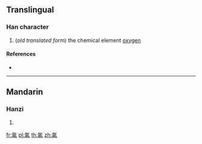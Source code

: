 {{also|氧}}
==Translingual==

===Han character===
{{Han char|rn=84|rad=气|as=09|sn=13|four=|canj=ONAMH|ids=⿹气昜}}

# (''old translated form'') the chemical element [[oxygen]]

====References====
* {{Han ref|kx=0600.021|dkj=17074|hdz=32013.080|uh=6C31|ud=27697}}

----

==Mandarin==

===Hanzi===
{{cmn-hanzi|pin=[[niào]] ([[niao4]]), [[qiú]] ([[qiu2]]), [[yǎng]] ([[yang3]])|wg=niao<sup>4</sup>, ch'iu<sup>2</sup>, yang<sup>3</sup>}}

# {{defn|lang=cmn|sort=气09}}

[[fr:氱]]
[[pl:氱]]
[[th:氱]]
[[zh:氱]]